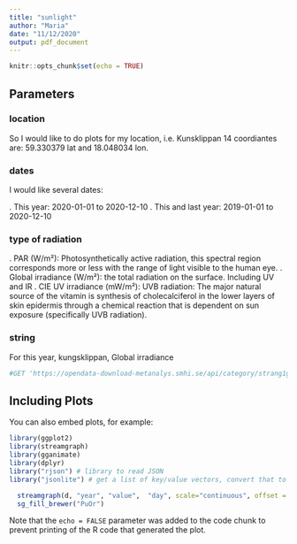 ```yaml
---
title: "sunlight"
author: "Maria"
date: "11/12/2020"
output: pdf_document
---
```


```r
knitr::opts_chunk$set(echo = TRUE)
```

## Parameters

### location
So I would like to do plots for my location, i.e. Kunsklippan 14
coordiantes are: 59.330379 lat and 18.048034 lon.

### dates
I would like several dates:

. This year: 2020-01-01 to 2020-12-10
. This and last year: 2019-01-01 to 2020-12-10

### type of radiation

. PAR (W/m²): Photosynthetically active radiation, this spectral region corresponds more or less with the range of light visible to the human eye.
. Global irradiance (W/m²): the total radiation on the surface. Including UV and IR
. CIE UV irradiance (mW/m²): UVB radiation: The major natural source of the vitamin is synthesis of cholecalciferol in the lower layers of skin epidermis through a chemical reaction that is dependent on sun exposure (specifically UVB radiation).

### string

For this year, kungsklippan, Global irradiance

```r
#GET 'https://opendata-download-metanalys.smhi.se/api/category/strang1g/version/1/geotype/point/lon/18.048/lat/59.330/parameter/117/data.json?from=2020-01-01&to=2020-12-10&interval=daily'
```

## Including Plots

You can also embed plots, for example:

```r

library(ggplot2)
library(streamgraph)
library(gganimate)
library(dplyr)
library("rjson") # library to read JSON
library("jsonlite") # get a list of key/value vectors, convert that to a two column data.frame with stack, rearrange the columns and change the column names (if needed).

  streamgraph(d, "year", "value",  "day", scale="continuous", offset = "zero") %>%
  sg_fill_brewer("PuOr")
```

Note that the `echo = FALSE` parameter was added to the code chunk to prevent printing of the R code that generated the plot.

